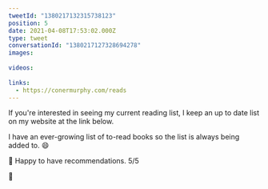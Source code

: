 ```yaml
---
tweetId: "1380217132315738123"
position: 5
date: 2021-04-08T17:53:02.000Z
type: tweet
conversationId: "1380217127328694278"
images:
  
videos:
  
links:
  - https://conermurphy.com/reads
---
```

If you're interested in seeing my current reading list, I keep an up to date list on my website at the link below. 

I have an ever-growing list of to-read books so the list is always being added to. 😄 

💬 Happy to have recommendations. 5/5

🔗 
